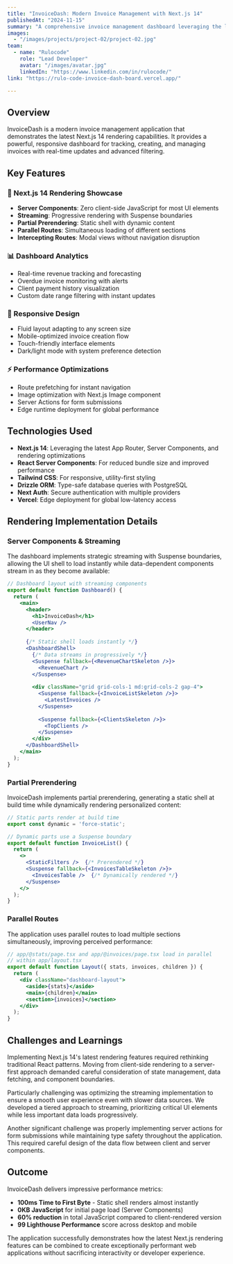 ```yaml
---
title: "InvoiceDash: Modern Invoice Management with Next.js 14"
publishedAt: "2024-11-15"
summary: "A comprehensive invoice management dashboard leveraging the latest Next.js 14 rendering features including Server Components, Streaming, Parallel Routes and more, with a sleek UI built on Tailwind CSS."
images:
  - "/images/projects/project-02/project-02.jpg"
team:
  - name: "Rulocode"
    role: "Lead Developer"
    avatar: "/images/avatar.jpg"
    linkedIn: "https://www.linkedin.com/in/rulocode/"
link: "https://rulo-code-invoice-dash-board.vercel.app/"

---
```


## Overview

InvoiceDash is a modern invoice management application that demonstrates the latest Next.js 14 rendering capabilities. It provides a powerful, responsive dashboard for tracking, creating, and managing invoices with real-time updates and advanced filtering.

## Key Features

### 🚀 Next.js 14 Rendering Showcase
- **Server Components**: Zero client-side JavaScript for most UI elements
- **Streaming**: Progressive rendering with Suspense boundaries
- **Partial Prerendering**: Static shell with dynamic content
- **Parallel Routes**: Simultaneous loading of different sections
- **Intercepting Routes**: Modal views without navigation disruption

### 📊 Dashboard Analytics
- Real-time revenue tracking and forecasting
- Overdue invoice monitoring with alerts
- Client payment history visualization
- Custom date range filtering with instant updates

### 📱 Responsive Design
- Fluid layout adapting to any screen size
- Mobile-optimized invoice creation flow
- Touch-friendly interface elements
- Dark/light mode with system preference detection

### ⚡ Performance Optimizations
- Route prefetching for instant navigation
- Image optimization with Next.js Image component
- Server Actions for form submissions
- Edge runtime deployment for global performance

## Technologies Used

- **Next.js 14**: Leveraging the latest App Router, Server Components, and rendering optimizations
- **React Server Components**: For reduced bundle size and improved performance
- **Tailwind CSS**: For responsive, utility-first styling
- **Drizzle ORM**: Type-safe database queries with PostgreSQL
- **Next Auth**: Secure authentication with multiple providers
- **Vercel**: Edge deployment for global low-latency access

## Rendering Implementation Details

### Server Components & Streaming

The dashboard implements strategic streaming with Suspense boundaries, allowing the UI shell to load instantly while data-dependent components stream in as they become available:

```jsx
// Dashboard layout with streaming components
export default function Dashboard() {
  return (
    <main>
      <header>
        <h1>InvoiceDash</h1>
        <UserNav />
      </header>
      
      {/* Static shell loads instantly */}
      <DashboardShell>
        {/* Data streams in progressively */}
        <Suspense fallback={<RevenueChartSkeleton />}>
          <RevenueChart />
        </Suspense>
        
        <div className="grid grid-cols-1 md:grid-cols-2 gap-4">
          <Suspense fallback={<InvoiceListSkeleton />}>
            <LatestInvoices />
          </Suspense>
          
          <Suspense fallback={<ClientsSkeleton />}>
            <TopClients />
          </Suspense>
        </div>
      </DashboardShell>
    </main>
  );
}
```

### Partial Prerendering

InvoiceDash implements partial prerendering, generating a static shell at build time while dynamically rendering personalized content:

```jsx
// Static parts render at build time
export const dynamic = 'force-static';

// Dynamic parts use a Suspense boundary
export default function InvoiceList() {
  return (
    <>
      <StaticFilters />  {/* Prerendered */}
      <Suspense fallback={<InvoicesTableSkeleton />}>
        <InvoicesTable />  {/* Dynamically rendered */}
      </Suspense>
    </>
  );
}
```

### Parallel Routes

The application uses parallel routes to load multiple sections simultaneously, improving perceived performance:

```jsx
// app/@stats/page.tsx and app/@invoices/page.tsx load in parallel
// within app/layout.tsx
export default function Layout({ stats, invoices, children }) {
  return (
    <div className="dashboard-layout">
      <aside>{stats}</aside>
      <main>{children}</main>
      <section>{invoices}</section>
    </div>
  );
}
```

## Challenges and Learnings

Implementing Next.js 14's latest rendering features required rethinking traditional React patterns. Moving from client-side rendering to a server-first approach demanded careful consideration of state management, data fetching, and component boundaries.

Particularly challenging was optimizing the streaming implementation to ensure a smooth user experience even with slower data sources. We developed a tiered approach to streaming, prioritizing critical UI elements while less important data loads progressively.

Another significant challenge was properly implementing server actions for form submissions while maintaining type safety throughout the application. This required careful design of the data flow between client and server components.

## Outcome

InvoiceDash delivers impressive performance metrics:

- **100ms Time to First Byte** - Static shell renders almost instantly
- **0KB JavaScript** for initial page load (Server Components)
- **60% reduction** in total JavaScript compared to client-rendered version
- **99 Lighthouse Performance** score across desktop and mobile

The application successfully demonstrates how the latest Next.js rendering features can be combined to create exceptionally performant web applications without sacrificing interactivity or developer experience.  